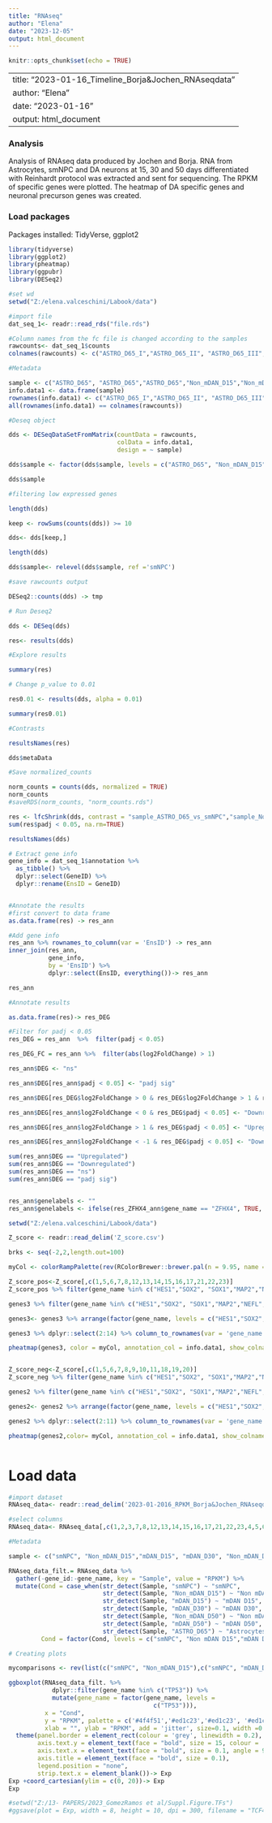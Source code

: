```yaml
---
title: "RNAseq"
author: "Elena"
date: "2023-12-05"
output: html_document
---
```


```r
knitr::opts_chunk$set(echo = TRUE)
```

---
title: "2023-01-16_Timeline_Borja&Jochen_RNAseqdata"
author: "Elena"
date: "2023-01-16"
output: html_document
---

### Analysis

Analysis of RNAseq data produced by Jochen and Borja. RNA from Astrocytes, smNPC and DA neurons at 15, 30 and 50 days differentiated with Reinhardt protocol was extracted and sent for sequencing. The RPKM of specific genes were plotted. The heatmap of DA specific genes and neuronal precurson genes was created.

### Load packages

Packages installed: TidyVerse, ggplot2

```r

library(tidyverse)
library(ggplot2)
library(pheatmap)
library(ggpubr)
library(DESeq2)

```

```r

#set wd
setwd("Z:/elena.valceschini/Labook/data")

#import file
dat_seq_1<- readr::read_rds("file.rds")

#Column names from the fc file is changed according to the samples
rawcounts<- dat_seq_1$counts
colnames(rawcounts) <- c("ASTRO_D65_I","ASTRO_D65_II", "ASTRO_D65_III","Non_mDAN_D15_I","Non_mDAN_D15_II","Non_mDAN_D15_III","mDAN_D15_I", "mDAN_D15_II","mDAN_D15_III", "mDAN_D30_I","mDAN_D30_II","mDAN_D30_III", "Non_mDAN_D50_I", "Non_mDAN_D50_II","Non_mDAN_D50_III","mDAN_D50_I", "mDAN_D50_II","mDAN_D50_III", "smNPC_I", "smNPC_II", "smNPC_III")


```

```r

#Metadata

sample <- c("ASTRO_D65", "ASTRO_D65","ASTRO_D65","Non_mDAN_D15","Non_mDAN_D15","Non_mDAN_D15","mDAN_D15", "mDAN_D15", "mDAN_D15","mDAN_D30","mDAN_D30","mDAN_D30","Non_mDAN_D50","Non_mDAN_D50","Non_mDAN_D50", "mDAN_D50", "mDAN_D50","mDAN_D50","smNPC", "smNPC", "smNPC")
info.data1 <- data.frame(sample)
rownames(info.data1) <- c("ASTRO_D65_I","ASTRO_D65_II", "ASTRO_D65_III","Non_mDAN_D15_I","Non_mDAN_D15_II","Non_mDAN_D15_III","mDAN_D15_I", "mDAN_D15_II","mDAN_D15_III", "mDAN_D30_I","mDAN_D30_II","mDAN_D30_III", "Non_mDAN_D50_I", "Non_mDAN_D50_II","Non_mDAN_D50_III","mDAN_D50_I", "mDAN_D50_II","mDAN_D50_III", "smNPC_I", "smNPC_II", "smNPC_III")
all(rownames(info.data1) == colnames(rawcounts))

```




```r
#Deseq object

dds <- DESeqDataSetFromMatrix(countData = rawcounts,
                              colData = info.data1,
                              design = ~ sample)

dds$sample <- factor(dds$sample, levels = c("ASTRO_D65", "Non_mDAN_D15", 'mDAN_D15',"mDAN_D30","Non_mDAN_D50","mDAN_D50","smNPC"))

dds$sample

#filtering low expressed genes

length(dds)

keep <- rowSums(counts(dds)) >= 10

dds<- dds[keep,]

length(dds)

dds$sample<- relevel(dds$sample, ref ='smNPC')

#save rawcounts output

DESeq2::counts(dds) -> tmp

# Run Deseq2

dds <- DESeq(dds)

res<- results(dds)

#Explore results 

summary(res)

# Change p_value to 0.01

res0.01 <- results(dds, alpha = 0.01)

summary(res0.01)

#Contrasts

resultsNames(res)

dds$metaData

#Save normalized_counts

norm_counts = counts(dds, normalized = TRUE)
norm_counts
#saveRDS(norm_counts, "norm_counts.rds")

res <- lfcShrink(dds, contrast = "sample_ASTRO_D65_vs_smNPC","sample_Non_mDAN_D15_vs_smNPC","sample_mDAN_D15_vs_smNPC","sample_mDAN_D30_vs_smNPC","sample_Non_mDAN_D50_vs_smNPC","sample_mDAN_D50_vs_smNPC", type = "apeglm")
sum(res$padj < 0.05, na.rm=TRUE)

resultsNames(dds)

# Extract gene info
gene_info = dat_seq_1$annotation %>% 
  as_tibble() %>% 
  dplyr::select(GeneID) %>% 
  dplyr::rename(EnsID = GeneID)


#Annotate the results
#first convert to data frame 
as.data.frame(res) -> res_ann

#Add gene info 
res_ann %>% rownames_to_column(var = 'EnsID') -> res_ann
inner_join(res_ann, 
           gene_info,
           by = 'EnsID') %>%
           dplyr::select(EnsID, everything())-> res_ann

res_ann

#Annotate results

as.data.frame(res)-> res_DEG

#Filter for padj < 0.05
res_DEG = res_ann  %>%  filter(padj < 0.05)

res_DEG_FC = res_ann %>%  filter(abs(log2FoldChange) > 1)

res_ann$DEG <- "ns"

res_ann$DEG[res_ann$padj < 0.05] <- "padj sig"

res_ann$DEG[res_DEG$log2FoldChange > 0 & res_DEG$log2FoldChange > 1 & res_DEG$padj < 0.05] <- "Upregulated (sig)"

res_ann$DEG[res_ann$log2FoldChange < 0 & res_DEG$padj < 0.05] <- "Downregulated (sig)"

res_ann$DEG[res_ann$log2FoldChange > 1 & res_DEG$padj < 0.05] <- "Upregulated"

res_ann$DEG[res_ann$log2FoldChange < -1 & res_DEG$padj < 0.05] <- "Downregulated"

sum(res_ann$DEG == "Upregulated")
sum(res_ann$DEG == "Downregulated")
sum(res_ann$DEG == "ns")
sum(res_ann$DEG == "padj sig")


res_ann$genelabels <- ""
res_ann$genelabels <- ifelse(res_ZFHX4_ann$gene_name == "ZFHX4", TRUE, FALSE)


```

```r

setwd("Z:/elena.valceschini/Labook/data")

Z_score <- readr::read_delim('Z_score.csv')

brks <- seq(-2,2,length.out=100)

myCol <- colorRampPalette(rev(RColorBrewer::brewer.pal(n = 9.95, name = "RdYlBu")))(100)

Z_score_pos<-Z_score[,c(1,5,6,7,8,12,13,14,15,16,17,21,22,23)]
Z_score_pos %>% filter(gene_name %in% c("HES1","SOX2", "SOX1","MAP2","NEFL", "SNAP25","NEFM","MAPT", "ENO2", "TMCC3","TH", "KLHL1", "EN1", "GRIA3","DDC","CALB1", "GRP","ADCYAP1", "GRIN2C", "SNCG")) -> genes3

genes3 %>% filter(gene_name %in% c("HES1","SOX2", "SOX1","MAP2","NEFL", "SNAP25","NEFM","MAPT", "ENO2", "TMCC3","TH", "KLHL1", "EN1", "GRIA3","DDC","CALB1", "GRP","ADCYAP1", "GRIN2C", "SNCG")) -> genes3

genes3<- genes3 %>% arrange(factor(gene_name, levels = c("HES1","SOX2", "SOX1","MAP2","NEFL", "SNAP25","NEFM","MAPT", "ENO2", "TMCC3", "TH","KLHL1", "EN1", "GRIA3","DDC","CALB1", "GRP","ADCYAP1", "GRIN2C", "SNCG")))

genes3 %>% dplyr::select(2:14) %>% column_to_rownames(var = 'gene_name') -> genes3

pheatmap(genes3, color = myCol, annotation_col = info.data1, show_colnames = TRUE, cluster_cols = FALSE, cluster_rows = FALSE, gaps_row = c(3,9,15,18), breaks = brks)


Z_score_neg<-Z_score[,c(1,5,6,7,8,9,10,11,18,19,20)]
Z_score_neg %>% filter(gene_name %in% c("HES1","SOX2", "SOX1","MAP2","NEFL", "SNAP25","NEFM","MAPT", "ENO2", "TMCC3", "TH","KLHL1", "EN1", "GRIA3","DDC","CALB1", "GRP","ADCYAP1", "GRIN2C", "SNCG",'SPI1', 'PTPRC', 'CSF1R', 'CD68', 'P2RY12', 'CCL3','AQP4', 'GFAP', 'SLC1A2', 'ALDH1L1','OLIG1', 'OLIG2', 'MOBP', 'MAG', 'MOG', 'MBP', 'OPLAIN')) -> genes2

genes2 %>% filter(gene_name %in% c("HES1","SOX2", "SOX1","MAP2","NEFL", "SNAP25","NEFM","MAPT", "ENO2", "TMCC3", "TH","KLHL1", "EN1", "GRIA3","DDC","CALB1", "GRP","ADCYAP1", "GRIN2C", "SNCG",'SPI1', 'PTPRC', 'CSF1R', 'CD68', 'P2RY12', 'CCL3','AQP4', 'GFAP', 'SLC1A2', 'ALDH1L1','OLIG1', 'OLIG2', 'MOBP', 'MAG', 'MOG', 'MBP', 'OPLAIN')) -> genes2

genes2<- genes2 %>% arrange(factor(gene_name, levels = c("HES1","SOX2", "SOX1","MAP2","NEFL", "SNAP25","NEFM","MAPT", "ENO2", "TMCC3", "TH","KLHL1", "EN1", "GRIA3","DDC","CALB1", "GRP","ADCYAP1", "GRIN2C", "SNCG",'SPI1', 'PTPRC', 'CSF1R', 'CD68', 'P2RY12', 'CCL3','AQP4', 'GFAP', 'SLC1A2', 'ALDH1L1','OLIG1', 'OLIG2', 'MOBP', 'MAG', 'MOG', 'MBP', 'OPLAIN')))

genes2 %>% dplyr::select(2:11) %>% column_to_rownames(var = 'gene_name') -> genes2

pheatmap(genes2,color= myCol, annotation_col = info.data1, show_colnames = TRUE, cluster_cols = FALSE, cluster_rows = FALSE, gaps_row = c(3,9,15,18,20, 26,30), breaks = brks)



```


# Load data

```r

#import dataset 
RNAseq_data<- readr::read_delim('2023-01-2016_RPKM_Borja&Jochen_RNAseqdata.csv')

#select columns
RNAseq_data<- RNAseq_data[,c(1,2,3,7,8,12,13,14,15,16,17,21,22,23,4,5,6)]

```


```r

#Metadata

sample <- c("smNPC", "Non_mDAN_D15","mDAN_D15", "mDAN_D30", "Non_mDAN_D50", "mDAN_D50", 'Astrocytes day65')

RNAseq_data_filt.= RNAseq_data %>% 
  gather(-gene_id:-gene_name, key = "Sample", value = "RPKM") %>% 
  mutate(Cond = case_when(str_detect(Sample, "smNPC") ~ "smNPC",
                          str_detect(Sample, "Non_mDAN_D15") ~ "Non mDAN D15",
                          str_detect(Sample, "mDAN_D15") ~ "mDAN D15",
                          str_detect(Sample, "mDAN_D30") ~ "mDAN D30",
                          str_detect(Sample, "Non_mDAN_D50") ~ "Non mDAN D50",
                          str_detect(Sample, "mDAN_D50") ~ "mDAN D50",
                          str_detect(Sample, "ASTRO_D65") ~ "Astrocytes day65"),
         Cond = factor(Cond, levels = c("smNPC", "Non mDAN D15","mDAN D15", "mDAN D30", "Non mDAN D50", "mDAN D50",  'Astrocytes day65')))

# Creating plots

mycomparisons <- rev(list(c("smNPC", "Non_mDAN_D15"),c("smNPC", "mDAN_D15"),c("smNPC", "Non_mDAN_D50")))

ggboxplot(RNAseq_data_filt. %>% 
            dplyr::filter(gene_name %in% c("TP53")) %>%
            mutate(gene_name = factor(gene_name, levels = 
                                        c("TP53"))),
          x = "Cond", 
          y = "RPKM", palette = c('#4f4f51','#ed1c23','#ed1c23', '#ed1c23', '#18a79d'), fill = "Cond", facet.by = "gene_name",
          xlab = "", ylab = "RPKM", add = 'jitter', size=0.1, width =0.8)+
  theme(panel.border = element_rect(colour = 'grey', linewidth = 0.2),
        axis.text.y = element_text(face = "bold", size = 15, colour = 'grey'),
        axis.text.x = element_text(face = "bold", size = 0.1, angle = 90, hjust = 1.0), 
        axis.title = element_text(face = "bold", size = 0.1),
        legend.position = "none",
        strip.text.x = element_blank())-> Exp
Exp +coord_cartesian(ylim = c(0, 20))-> Exp
Exp

#setwd("Z:/13- PAPERS/2023_GomezRamos et al/Suppl.Figure.TFs")
#ggsave(plot = Exp, width = 8, height = 10, dpi = 300, filename = "TCF4.pdf")


```



